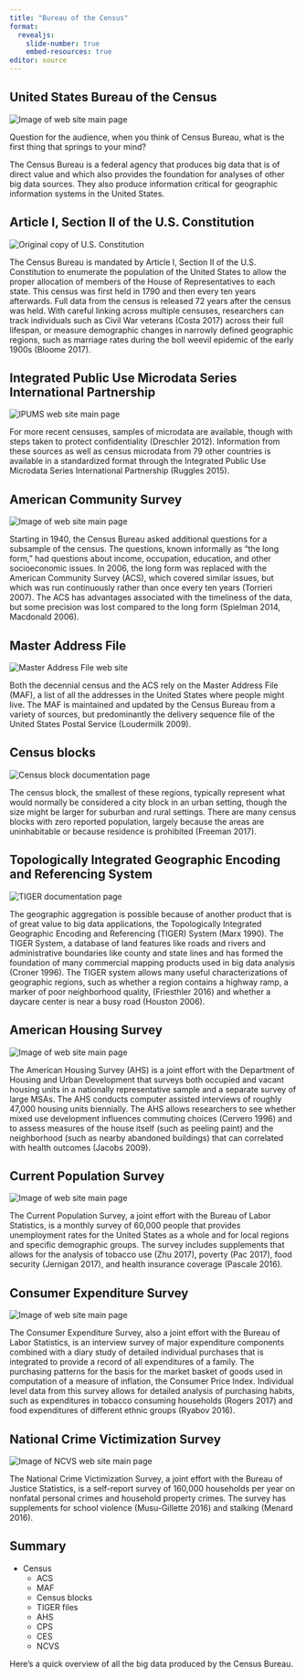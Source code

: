 ```yaml
---
title: "Bureau of the Census"
format: 
  revealjs:
    slide-number: true
    embed-resources: true
editor: source
---
```


## United States Bureau of the Census

![](images/census.png "Image of web site main page") 

::: notes

Question for the audience, when you think of Census Bureau, what is the first thing that springs to your mind? 

The Census Bureau is a federal agency that produces big data that is of direct value and which also provides the foundation for analyses of other big data sources. They also produce information critical for geographic information systems in the United States.

:::

## Article I, Section II of the U.S. Constitution

![](images/constitution.png "Original copy of U.S. Constitution") 

::: notes

The Census Bureau is mandated by Article I, Section II of the U.S. Constitution to enumerate the population of the United States to allow the proper allocation of members of the House of Representatives to each state. This census was first held in 1790 and then every ten years afterwards. Full data from the census is released 72 years after the census was held. With careful linking across multiple censuses, researchers can track individuals such as Civil War veterans (Costa 2017) across their full lifespan, or measure demographic changes in narrowly defined geographic regions, such as marriage rates during the boll weevil epidemic of the early 1900s (Bloome 2017). 

:::

## Integrated Public Use Microdata Series International Partnership

![](images/ipums.png "IPUMS web site main page") 

::: notes

For more recent censuses, samples of microdata are available, though with steps taken to protect confidentiality (Dreschler 2012). Information from these sources as well as census microdata from 79 other countries is available in a standardized format through the Integrated Public Use Microdata Series International Partnership (Ruggles 2015).

:::

## American Community Survey

![](images/acs.png "Image of web site main page") 

::: notes

Starting in 1940, the Census Bureau asked additional questions for a subsample of the census. The questions, known informally as “the long form,” had questions about income, occupation, education, and other socioeconomic issues. In 2006, the long form was replaced with the American Community Survey (ACS), which covered similar issues, but which was run continuously rather than once every ten years (Torrieri 2007). The ACS has advantages associated with the timeliness of the data, but some precision was lost compared to the long form (Spielman 2014, Macdonald 2006).

:::

## Master Address File

![](images/maf.png "Master Address File web site") 

::: notes

Both the decennial census and the ACS rely on the Master Address File (MAF), a list of all the addresses in the United States where people might live. The MAF is maintained and updated by the Census Bureau from a variety of sources, but predominantly the delivery sequence file of the United States Postal Service (Loudermilk 2009).

:::

## Census blocks

![](images/census-blocks.png "Census block documentation page") 

::: notes

The census block, the smallest of these regions, typically represent what would normally be considered a city block in an urban setting, though the size might be larger for suburban and rural settings. There are many census blocks with zero reported population, largely because the areas are uninhabitable or because residence is prohibited (Freeman 2017).

:::

## Topologically Integrated Geographic Encoding and Referencing System

![](images/tiger.png "TIGER documentation page") 

::: notes

The geographic aggregation is possible because of another product that is of great value to big data applications, the Topologically Integrated Geographic Encoding and Referencing (TIGER) System (Marx 1990). The TIGER System, a database of land features like roads and rivers and administrative boundaries like county and state lines and has formed the foundation of many commercial mapping products used in big data analysis (Croner 1996). The TIGER system allows many useful characterizations of geographic regions, such as whether a region contains a highway ramp, a marker of poor neighborhood quality, (Friesthler 2016) and whether a daycare center is near a busy road (Houston 2006).

:::

## American Housing Survey

![](images/ahs.png "Image of web site main page") 

::: notes

The American Housing Survey (AHS) is a joint effort with the Department of Housing and Urban Development that surveys both occupied and vacant housing units in a nationally representative sample and a separate survey of large MSAs. The AHS conducts computer assisted interviews of roughly 47,000 housing units biennially. The AHS allows researchers to see whether mixed use development influences commuting choices (Cervero 1996) and to assess measures of the house itself (such as peeling paint) and the neighborhood (such as nearby abandoned buildings) that can correlated with health outcomes (Jacobs 2009).

:::

## Current Population Survey

![](images/cps.png "Image of web site main page") 

::: notes

The Current Population Survey, a joint effort with the Bureau of Labor Statistics, is a monthly survey of 60,000 people that provides unemployment rates for the United States as a whole and for local regions and specific demographic groups. The survey includes supplements that allows for the analysis of tobacco use (Zhu 2017), poverty (Pac 2017), food security (Jernigan 2017), and health insurance coverage (Pascale 2016).

:::

## Consumer Expenditure Survey

![](images/ces.png "Image of web site main page") 

::: notes

The Consumer Expenditure Survey, also a joint effort with the Bureau of Labor Statistics, is an interview survey of major expenditure components combined with a diary study of detailed individual purchases that is integrated to provide a record of all expenditures of a family. The purchasing patterns for the basis for the market basket of goods used in computation of a measure of inflation, the Consumer Price Index. Individual level data from this survey allows for detailed analysis of purchasing habits, such as expenditures in tobacco consuming households (Rogers 2017) and food expenditures of different ethnic groups (Ryabov 2016).

:::

## National Crime Victimization Survey

![](images/ncvs.png "Image of NCVS web site main page") 

::: notes

The National Crime Victimization Survey, a joint effort with the Bureau of Justice Statistics, is a self-report survey of 160,000 households per year on nonfatal personal crimes and household property crimes. The survey has supplements for school violence (Musu-Gillette 2016) and stalking (Menard 2016).

:::

## Summary

-   Census
    -   ACS
    -   MAF
    -   Census blocks
    -   TIGER files
    -   AHS
    -   CPS
    -   CES
    -   NCVS

::: notes

Here's a quick overview of all the big data produced by the Census Bureau.

:::

